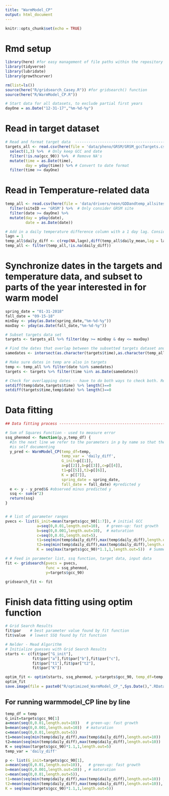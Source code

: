 ```yaml
---
title: "WarmModel_CP"
output: html_document
---
```


```r
knitr::opts_chunk$set(echo = TRUE)
```

# Rmd setup
```r
library(here) #for easy management of file paths within the repository
library(tidyverse)
library(lubridate)
library(growthcurver)

rm(list=ls())
source(here("R/gridsearch_Casey.R")) #for gridsearch() function
source(here("R/WarmModel_CP.R"))

# Start data for all datasets, to exclude partial first years
dayOne = as.Date("12-31-17","%m-%d-%y")
```

# Read in target dataset
```r

# Read and format target data  -------------------------------------------------
targets_all <- read.csv(here(file = 'data/pheno/GRSM/GRSM_gccTargets.csv')) %>% 
  select(1,3) %>%  # Only keep GCC and date
  filter(!is.na(gcc_90)) %>%  # Remove NA's
  mutate(time = as.Date(time),
         day = yday(time)) %>% # Convert to date format
  filter(time >= dayOne) 

```

# Read in Temperature-related data
```r
temp_all <- read.csv(here(file = 'data/drivers/neon/GDDandtemp_allsites.csv')) %>%
  filter(siteID == 'GRSM') %>%  # Only consider GRSM site
  filter(date >= dayOne) %>% 
  mutate(day = yday(date),
         date = as.Date(date))

# Add in a daily temperature difference column with a 1 day lag. Consider changing the lag?
lagn = 1
temp_all$daily_diff <- c(rep(NA,lagn),diff(temp_all$daily_mean,lag = lagn))
temp_all <- filter(temp_all,!is.na(daily_diff))
```

# Synchronize dates in the targets and temperature data, and subset to parts of the year interested in for warm model
```r

spring_date = "01-31-2018"
fall_date = "09-15-18"
minDay <- yday(as.Date(spring_date,"%m-%d-%y"))
maxDay <- yday(as.Date(fall_date,"%m-%d-%y"))

# Subset targets data set
targets <- targets_all %>% filter(day >= minDay & day <= maxDay) 

# Find the dates that overlap between the subsetted targets dataset and the temp dataset
samedates <- intersect(as.character(targets$time),as.character(temp_all$date)) %>% as.Date()

# Make sure dates in temp are also in targets
temp <- temp_all %>% filter(date %in% samedates)
targets <- targets %>% filter(time %in% as.Date(samedates))

# Check for overlapping dates -- have to do both ways to check both. Result 
setdiff(temp$date,targets$time) %>% length()==0
setdiff(targets$time,temp$date) %>% length()==0
```

# Data fitting
```r

## Data fitting process --------------------------------------------------------

# Sum of Squares Function - used to measure error
ssq_phenmod <- function(p,y,temp_df) {
  #In the next line we refer to the parameters in p by name so that the code
  #is self documenting
  y_pred <- WarmModel_CP(temp_df=temp,
                         temp_var = 'daily_diff',
                         G_init=p[[1]],
                         a=p[[2]],b=p[[3]],c=p[[4]],
                         t1=p[[5]],t2=p[[6]],
                         K = p[[7]],
                         spring_date = spring_date,
                         fall_date = fall_date) #predicted y
  e <- y - y_pred$G #observed minus predicted y
  ssq <- sum(e^2)
  return(ssq)
}


# # list of parameter ranges
pvecs <- list(G_init=mean(targets$gcc_90[1:7]), # initial GCC
              a=seq(0,0.01,length.out=10),   # green-up: fast growth
              b=seq(0,0.001,length.out=10),  # maturation
              c=seq(0,0.01,length.out=5),
              t1=seq(min(temp$daily_diff),max(temp$daily_diff),length.out=10),   # Spring transition
              t2=seq(min(temp$daily_diff),max(temp$daily_diff),length.out=10),
              K = seq(max(targets$gcc_90)*1.1,1,length.out=5))  # Summer transition

# # Feed in parameter list, ssq function, target data, input data
fit <- gridsearch(pvecs = pvecs, 
                  func = ssq_phenmod,
                  y=targets$gcc_90)

gridsearch_fit <- fit
```

# Finish data fitting using optim function
```r

# Grid Search Results
fit$par    # best parameter value found by fit function
fit$value  # lowest SSQ found by fit function

# Nelder - Mead Algorithm
# Initialize guesses with Grid Search Results
starts <- c(fit$par["G_init"],
            fit$par["a"],fit$par["b"],fit$par["c"],
            fit$par["t1"],fit$par["t2"],
            fit$par["K"])

optim_fit <- optim(starts, ssq_phenmod, y=targets$gcc_90, temp_df=temp, spring_date, fall_date)
optim_fit
save.image(file = paste0("R/optimized_WarmModel_CP_",Sys.Date(),".RData"),list=c(gridsearch_fit,optim_fit)) # Save data frame 
```


## For running warmmodel_CP line by line
```r

temp_df = temp
G_init=targets$gcc_90[1]
a=mean(seq(0,0.01,length.out=10))   # green-up: fast growth
b=mean(seq(0,0.001,length.out=10))  # maturation
c=mean(seq(0,0.01,length.out=5))
t1=mean(seq(min(temp$daily_diff),max(temp$daily_diff),length.out=10))   # Spring transition
t2=mean(seq(min(temp$daily_diff),max(temp$daily_diff),length.out=10))
K = seq(max(targets$gcc_90)*1.1,1,length.out=5)
temp_var = 'daily_diff'

p <- list(G_init=targets$gcc_90[1],
a=mean(seq(0,0.01,length.out=10)),   # green-up: fast growth
b=mean(seq(0,0.001,length.out=10)) , # maturation
c=mean(seq(0,0.01,length.out=5)),
t1=mean(seq(min(temp$daily_diff),max(temp$daily_diff),length.out=10)) ,  # Spring transition
t2=mean(seq(min(temp$daily_diff),max(temp$daily_diff),length.out=10)),
K = seq(max(targets$gcc_90)*1.1,1,length.out=5))
```

